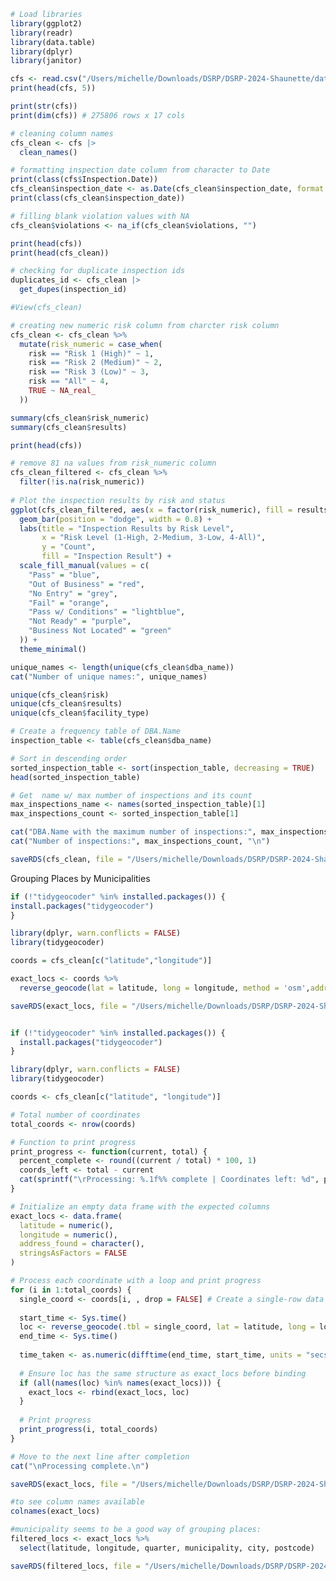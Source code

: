 ```r
# Load libraries
library(ggplot2)
library(readr)
library(data.table)
library(dplyr)
library(janitor)

cfs <- read.csv("/Users/michelle/Downloads/DSRP/DSRP-2024-Shaunette/data/Food_Inspections.csv")
print(head(cfs, 5))
```

```r
print(str(cfs))
print(dim(cfs)) # 275806 rows x 17 cols
```

```r
# cleaning column names
cfs_clean <- cfs |>
  clean_names()

# formatting inspection date column from character to Date
print(class(cfs$Inspection.Date))
cfs_clean$inspection_date <- as.Date(cfs_clean$inspection_date, format = "%m/%d/%Y")
print(class(cfs_clean$inspection_date))

# filling blank violation values with NA
cfs_clean$violations <- na_if(cfs_clean$violations, "")

print(head(cfs))
print(head(cfs_clean))

# checking for duplicate inspection ids
duplicates_id <- cfs_clean |>
  get_dupes(inspection_id)

#View(cfs_clean)
```

```r
# creating new numeric risk column from charcter risk column
cfs_clean <- cfs_clean %>%
  mutate(risk_numeric = case_when(
    risk == "Risk 1 (High)" ~ 1,
    risk == "Risk 2 (Medium)" ~ 2,
    risk == "Risk 3 (Low)" ~ 3,
    risk == "All" ~ 4,
    TRUE ~ NA_real_
  ))

summary(cfs_clean$risk_numeric)
summary(cfs_clean$results)

print(head(cfs))

# remove 81 na values from risk_numeric column
cfs_clean_filtered <- cfs_clean %>%
  filter(!is.na(risk_numeric))
         
# Plot the inspection results by risk and status
ggplot(cfs_clean_filtered, aes(x = factor(risk_numeric), fill = results)) +
  geom_bar(position = "dodge", width = 0.8) +
  labs(title = "Inspection Results by Risk Level",
       x = "Risk Level (1-High, 2-Medium, 3-Low, 4-All)",
       y = "Count",
       fill = "Inspection Result") +
  scale_fill_manual(values = c(
    "Pass" = "blue",
    "Out of Business" = "red",
    "No Entry" = "grey",
    "Fail" = "orange",
    "Pass w/ Conditions" = "lightblue",
    "Not Ready" = "purple",
    "Business Not Located" = "green"
  )) +
  theme_minimal()
```

```r
unique_names <- length(unique(cfs_clean$dba_name))
cat("Number of unique names:", unique_names)

unique(cfs_clean$risk)
unique(cfs_clean$results)
unique(cfs_clean$facility_type)
```

```r
# Create a frequency table of DBA.Name
inspection_table <- table(cfs_clean$dba_name)

# Sort in descending order
sorted_inspection_table <- sort(inspection_table, decreasing = TRUE)
head(sorted_inspection_table)

# Get  name w/ max number of inspections and its count
max_inspections_name <- names(sorted_inspection_table)[1]
max_inspections_count <- sorted_inspection_table[1]

cat("DBA.Name with the maximum number of inspections:", max_inspections_name, "\n")
cat("Number of inspections:", max_inspections_count, "\n")
```

```r
saveRDS(cfs_clean, file = "/Users/michelle/Downloads/DSRP/DSRP-2024-Shaunette/MichelleProject/cfs_clean.rds")
```

Grouping Places by Municipalities

```r
if (!"tidygeocoder" %in% installed.packages()) {
install.packages("tidygeocoder")
}

library(dplyr, warn.conflicts = FALSE)
library(tidygeocoder)

coords = cfs_clean[c("latitude","longitude")]

exact_locs <- coords %>%
  reverse_geocode(lat = latitude, long = longitude, method = 'osm',address = address_found, full_results = TRUE)

saveRDS(exact_locs, file = "/Users/michelle/Downloads/DSRP/DSRP-2024-Shaunette/MichelleProject/exact_locs.rds")
```

```r

```

```r
if (!"tidygeocoder" %in% installed.packages()) {
  install.packages("tidygeocoder")
}

library(dplyr, warn.conflicts = FALSE)
library(tidygeocoder)

coords <- cfs_clean[c("latitude", "longitude")]

# Total number of coordinates
total_coords <- nrow(coords)

# Function to print progress
print_progress <- function(current, total) {
  percent_complete <- round((current / total) * 100, 1)
  coords_left <- total - current
  cat(sprintf("\rProcessing: %.1f%% complete | Coordinates left: %d", percent_complete, coords_left))
}

# Initialize an empty data frame with the expected columns
exact_locs <- data.frame(
  latitude = numeric(),
  longitude = numeric(),
  address_found = character(),
  stringsAsFactors = FALSE
)

# Process each coordinate with a loop and print progress
for (i in 1:total_coords) {
  single_coord <- coords[i, , drop = FALSE] # Create a single-row data frame
  
  start_time <- Sys.time()
  loc <- reverse_geocode(.tbl = single_coord, lat = latitude, long = longitude, method = 'osm', full_results = TRUE)
  end_time <- Sys.time()
  
  time_taken <- as.numeric(difftime(end_time, start_time, units = "secs"))
  
  # Ensure loc has the same structure as exact_locs before binding
  if (all(names(loc) %in% names(exact_locs))) {
    exact_locs <- rbind(exact_locs, loc)
  }
  
  # Print progress
  print_progress(i, total_coords)
}

# Move to the next line after completion
cat("\nProcessing complete.\n")

saveRDS(exact_locs, file = "/Users/michelle/Downloads/DSRP/DSRP-2024-Shaunette/MichelleProject/exact_locs.rds")

```

```r
#to see column names available
colnames(exact_locs)

#municipality seems to be a good way of grouping places:
filtered_locs <- exact_locs %>%
  select(latitude, longitude, quarter, municipality, city, postcode)

saveRDS(filtered_locs, file = "/Users/michelle/Downloads/DSRP/DSRP-2024-Shaunette/MichelleProject/filtered_locs.rds")
```

```         
```
